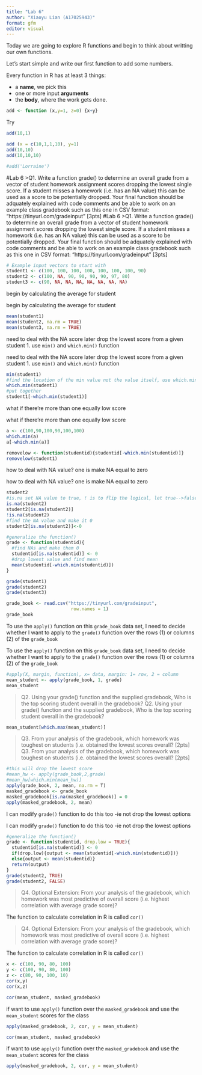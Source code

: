 ```yaml
---
title: "Lab 6"
author: "Xiaoyu Lian (A17025943)"
format: gfm
editor: visual
---
```


Today we are going to explore R functions and begin to think about writting our own functions.

Let's start simple and write our first function to add some numbers.

Every function in R has at least 3 things:

-   a **name**, we pick this
-   one or more input **arguments**
-   the **body**, where the work gets done.

```r
add <- function (x,y=1, z=0) {x+y}
```

Try

```r
add(10,1)
```

```r
add (x = c(10,1,1,10), y=1)
add(10,10)
add(10,10,10)
```

```r
#add('Lorraine')
```

#Lab 6 \>Q1. Write a function grade() to determine an overall grade from a vector of student homework assignment scores dropping the lowest single score. If a student misses a homework (i.e. has an NA value) this can be used as a score to be potentially dropped. Your final function should be adquately explained with code comments and be able to work on an example class gradebook such as this one in CSV format: “https://tinyurl.com/gradeinput” \[3pts\]
#Lab 6
>Q1. Write a function grade() to determine an overall grade from a vector of student homework
assignment scores dropping the lowest single score. If a student misses a homework (i.e. has an
NA value) this can be used as a score to be potentially dropped. Your final function should be
adquately explained with code comments and be able to work on an example class gradebook
such as this one in CSV format: “https://tinyurl.com/gradeinput” [3pts]

```r
# Example input vectors to start with
student1 <- c(100, 100, 100, 100, 100, 100, 100, 90)
student2 <- c(100, NA, 90, 90, 90, 90, 97, 80)
student3 <- c(90, NA, NA, NA, NA, NA, NA, NA)
```

begin by calculating the average for student

begin by calculating the average for student
```r
mean(student1)
mean(student2, na.rm = TRUE)
mean(student3, na.rm = TRUE)
```

need to deal with the NA score later drop the lowest score from a given student 1. use `min()` and `which.min()` function

need to deal with the NA score later
drop the lowest score from a given student
1. use `min()` and `which.min()` function 
```r
min(student1)
#find the location of the min value not the value itself, use which.min()
which.min(student1)
#put together
student1[-which.min(student1)]
```

what if there're more than one equally low score

what if there're more than one equally low score
```r
a <- c(100,90,100,90,100,100)
which.min(a)
a[-which.min(a)]
```

```r
removelow <- function(studentid){studentid[-which.min(studentid)]}
removelow(student1)
```

how to deal with NA value? one is make NA equal to zero

how to deal with NA value?
one is make NA equal to zero
```r
student2
#is.na set NA value to true, ! is to flip the logical, let true-->false
is.na(student2)
student2[is.na(student2)]
!is.na(student2)
#find the NA value and make it 0
student2[is.na(student2)]<-0
```

```r
#generalize the function()
grade <- function(studentid){
  #find NAs and make them 0
  studentid[is.na(studentid)] <- 0
  #drop lowest value and find mean
  mean(studentid[-which.min(studentid)])
}

grade(student1)
grade(student2)
grade(student3)
```

```r
grade_book <- read.csv("https://tinyurl.com/gradeinput",
                        row.names = 1)
grade_book
```

To use the `apply()` function on this `grade_book` data set, I need to decide whether I want to apply to the `grade()` function over the rows (1) or columns (2) of the `grade_book`

To use the `apply()` function on this `grade_book` data set, I need to decide whether I want to apply to the `grade()` function over the rows (1) or columns (2) of the `grade_book`
```r
#apply(X, margin, function), x= data, margin: 1= row, 2 = column
mean_student <- apply(grade_book, 1, grade)
mean_student
```

> Q2. Using your grade() function and the supplied gradebook, Who is the top scoring student overall in the gradebook?
>Q2. Using your grade() function and the supplied gradebook, Who is the top scoring student overall in the gradebook?

```r
mean_student[which.max(mean_student)]
```

> Q3. From your analysis of the gradebook, which homework was toughest on students (i.e. obtained the lowest scores overall? \[2pts\]
>Q3. From your analysis of the gradebook, which homework was toughest on students (i.e. obtained the lowest scores overall? [2pts]

```r
#this will drop the lowest score 
#mean_hw <- apply(grade_book,2,grade)
#mean_hw[which.min(mean_hw)]
apply(grade_book, 2, mean, na.rm = T)
masked_gradebook <- grade_book
masked_gradebook[is.na(masked_gradebook)] = 0
apply(masked_gradebook, 2, mean)
```

I can modify `grade()` function to do this too -ie not drop the lowest options

I can modify `grade()` function to do this too -ie not drop the lowest options
```r
#generalize the function()
grade <- function(studentid, drop.low = TRUE){
  studentid[is.na(studentid)] <- 0
  if(drop.low){output <- mean(studentid[-which.min(studentid)])}
  else{output <- mean(studentid)}
  return(output)
}
grade(student2, TRUE)
grade(student2, FALSE)
```

> Q4. Optional Extension: From your analysis of the gradebook, which homework was most predictive of overall score (i.e. highest correlation with average grade score)?

The function to calculate correlation in R is called `cor()`

>Q4. Optional Extension: From your analysis of the gradebook, which homework was most predictive of overall score (i.e. highest correlation with average grade score)? 

The function to calculate correlation in R is called `cor()`
```r
x <- c(100, 90, 80, 100)
y <- c(100, 90, 80, 100)
z <- c(80, 90, 100, 10)
cor(x,y)
cor(x,z)
```

```r
cor(mean_student, masked_gradebook)
```

if want to use `apply()` function over the `masked_gradebook` and use the `mean_student` scores for the class

```r
apply(masked_gradebook, 2, cor, y = mean_student)
```
```r
cor(mean_student, masked_gradebook)
```
if want to use `apply()` function over the `masked_gradebook` and use the `mean_student` scores for the class
```r
apply(masked_gradebook, 2, cor, y = mean_student)
```

